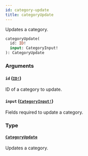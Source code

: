 ```yaml
---
id: category-update
title: categoryUpdate
---
```


Updates a category.

```graphql
categoryUpdate(
  id: ID!
  input: CategoryInput!
): CategoryUpdate

```

### Arguments

#### `id` ([`ID!`](/api-reference/scalars/id.mdx))

ID of a category to update.

#### `input` ([`CategoryInput!`](/api-reference/inputs/category-input.mdx))

Fields required to update a category.

### Type

#### [`CategoryUpdate`](/api-reference/objects/category-update.mdx)

Updates a category.
